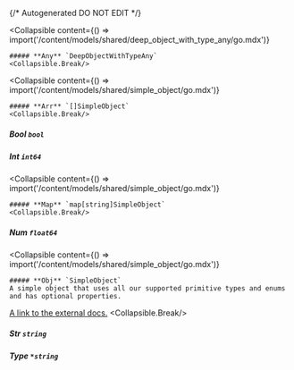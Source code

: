 {/* Autogenerated DO NOT EDIT  */}

<Collapsible
    content={() => import('/content/models/shared/deep_object_with_type_any/go.mdx')}
>
    ##### **Any** `DeepObjectWithTypeAny`
    <Collapsible.Break/>
</Collapsible>

<Collapsible
    content={() => import('/content/models/shared/simple_object/go.mdx')}
>
    ##### **Arr** `[]SimpleObject`
    <Collapsible.Break/>
</Collapsible>

##### **Bool** `bool`

##### **Int** `int64`

<Collapsible
    content={() => import('/content/models/shared/simple_object/go.mdx')}
>
    ##### **Map** `map[string]SimpleObject`
    <Collapsible.Break/>
</Collapsible>

##### **Num** `float64`

<Collapsible
    content={() => import('/content/models/shared/simple_object/go.mdx')}
>
    ##### **Obj** `SimpleObject`
    A simple object that uses all our supported primitive types and enums and has optional properties.

[A link to the external docs.](https://docs.speakeasyapi.dev)
    <Collapsible.Break/>
</Collapsible>

##### **Str** `string`

##### **Type** `*string`

